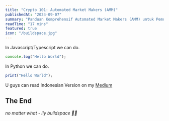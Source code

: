 ```yaml
---
title: "Crypto 101: Automated Market Makers (AMM)"
publishedAt: "2024-09-07"
summary: "Panduan Komprehensif Automated Market Makers (AMM) untuk Pemula"
readTime: "17 mins"
featured: true
icon: "/buildspace.jpg"
---
```


In Javascript/Typescript we can do.

```jsx
console.log("Hello World");
```

In Python we can do. 

```jsx
print("Hello World");
```

U guys can read Indonesian Version on my [Medium](https://jasonalhilal.medium.com/)

## The End
*no matter what - ily buildspace 🫶🏻*